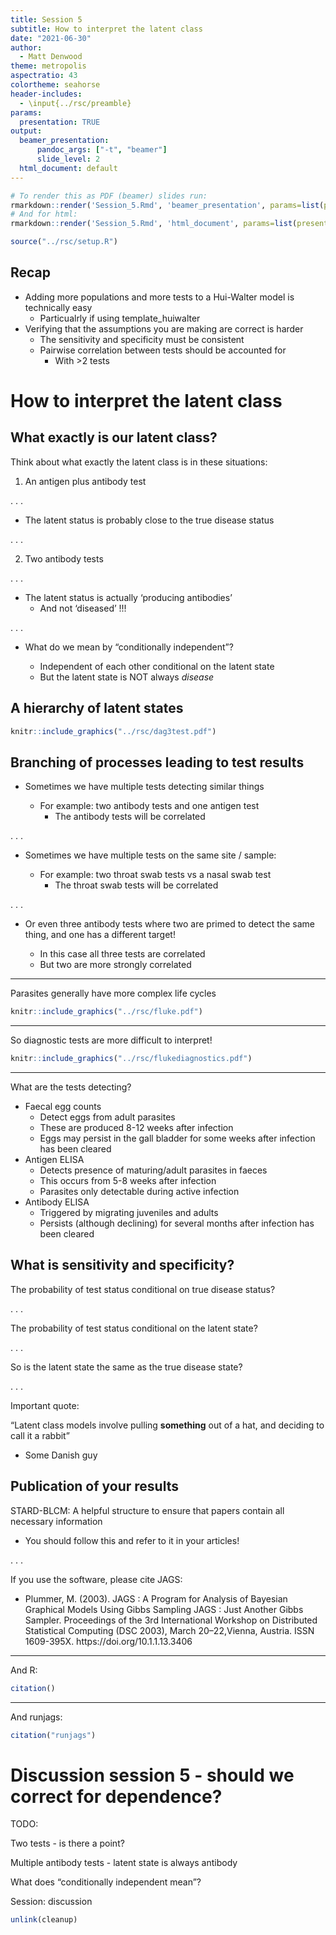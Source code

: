 ```yaml
---
title: Session 5
subtitle: How to interpret the latent class
date: "2021-06-30"
author:
  - Matt Denwood
theme: metropolis
aspectratio: 43
colortheme: seahorse
header-includes: 
  - \input{../rsc/preamble}
params:
  presentation: TRUE
output:
  beamer_presentation:
      pandoc_args: ["-t", "beamer"]
      slide_level: 2
  html_document: default
---
```


```r
# To render this as PDF (beamer) slides run:
rmarkdown::render('Session_5.Rmd', 'beamer_presentation', params=list(presentation=TRUE))
# And for html:
rmarkdown::render('Session_5.Rmd', 'html_document', params=list(presentation=FALSE))
```

```r
source("../rsc/setup.R")
```

## Recap

- Adding more populations and more tests to a Hui-Walter model is technically easy
  - Particualrly if using template_huiwalter
  
- Verifying that the assumptions you are making are correct is harder
  - The sensitivity and specificity must be consistent
  - Pairwise correlation between tests should be accounted for
    * With >2 tests

# How to interpret the latent class


## What exactly is our latent class?

Think about what exactly the latent class is in these situations:

1. An antigen plus antibody test

. . .

  * The latent status is probably close to the true disease status
  
. . .

2. Two antibody tests 

. . .

  * The latent status is actually 'producing antibodies'
    * And not 'diseased' !!!
  
. . .

- What do we mean by "conditionally independent"?

  * Independent of each other conditional on the latent state
  * But the latent state is NOT always *disease*


## A hierarchy of latent states

```r
knitr::include_graphics("../rsc/dag3test.pdf")
```


## Branching of processes leading to test results

- Sometimes we have multiple tests detecting similar things
  
  - For example:  two antibody tests and one antigen test
    - The antibody tests will be correlated
  
. . .

- Sometimes we have multiple tests on the same site / sample:
  
  - For example:  two throat swab tests vs a nasal swab test
    - The throat swab tests will be correlated

. . .

- Or even three antibody tests where two are primed to detect the same thing, and one has a different target!
  
  - In this case all three tests are correlated
  - But two are more strongly correlated

- - -

Parasites generally have more complex life cycles

```r
knitr::include_graphics("../rsc/fluke.pdf")
```

- - -

So diagnostic tests are more difficult to interpret!

```r
knitr::include_graphics("../rsc/flukediagnostics.pdf")
```

- - -

What are the tests detecting?

  - Faecal egg counts
    * Detect eggs from adult parasites
    * These are produced 8-12 weeks after infection
    * Eggs may persist in the gall bladder for some weeks after infection has been cleared
    
  - Antigen ELISA
    * Detects presence of maturing/adult parasites in faeces
    * This occurs from 5-8 weeks after infection
    * Parasites only detectable during active infection

  - Antibody ELISA
    * Triggered by migrating juveniles and adults
    * Persists (although declining) for several months after infection has been cleared


## What is sensitivity and specificity?

The probability of test status conditional on true disease status?

. . .

The probability of test status conditional on the latent state?

. . .

So is the latent state the same as the true disease state?

. . .

Important quote:

"Latent class models involve pulling **something** out of a hat, and deciding to call it a rabbit"

  - Some Danish guy


## Publication of your results

STARD-BLCM:  A helpful structure to ensure that papers contain all necessary information
  
  - You should follow this and refer to it in your articles!

. . .

If you use the software, please cite JAGS:

  - Plummer, M. (2003). JAGS : A Program for Analysis of Bayesian Graphical Models Using Gibbs Sampling JAGS : Just Another Gibbs Sampler. Proceedings of the 3rd International Workshop on Distributed Statistical Computing (DSC 2003), March 20–22,Vienna, Austria. ISSN 1609-395X. https://doi.org/10.1.1.13.3406

---

And R:

```r
citation()
```

---

And runjags:

```r
citation("runjags")
```


# Discussion session 5 - should we correct for dependence?

TODO: 

Two tests - is there a point?

Multiple antibody tests - latent state is always antibody

What does "conditionally independent mean"?

Session:  discussion



```r
unlink(cleanup)
```
